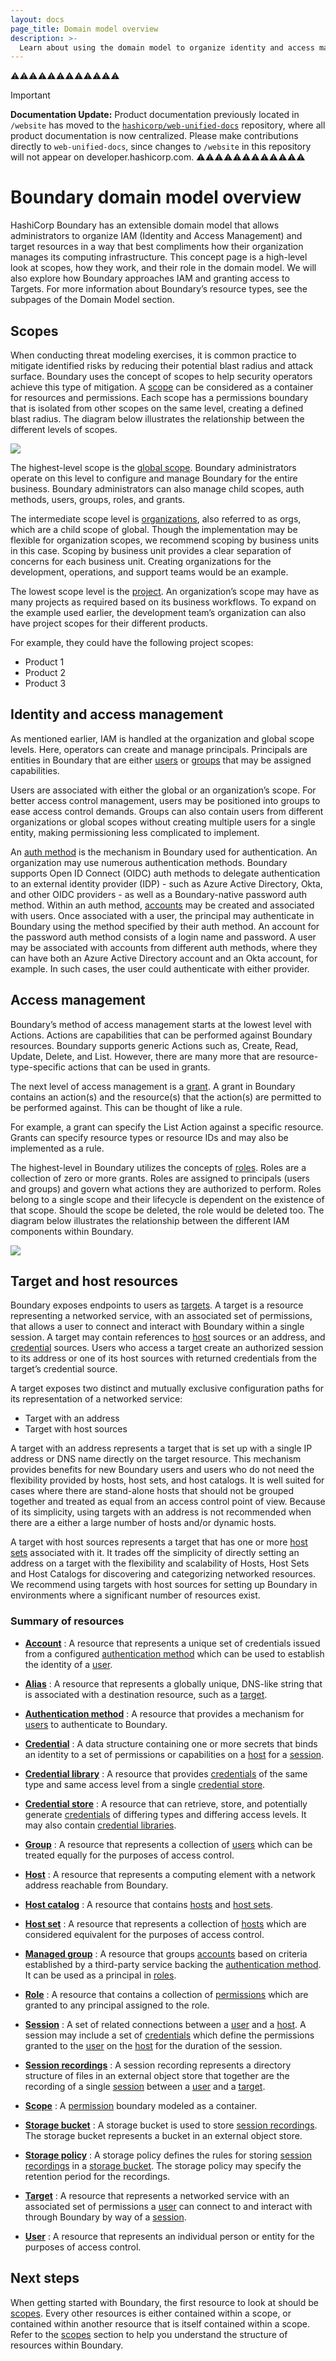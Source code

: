 ```yaml
---
layout: docs
page_title: Domain model overview
description: >-
  Learn about using the domain model to organize identity and access management and target resources for secure access. Understand how resources work together.
---
```


⚠️⚠️⚠️⚠️⚠️⚠️⚠️⚠️⚠️⚠️⚠️⚠️
> [!IMPORTANT]  
> **Documentation Update:** Product documentation previously located in `/website` has moved to the [`hashicorp/web-unified-docs`](https://github.com/hashicorp/web-unified-docs) repository, where all product documentation is now centralized. Please make contributions directly to `web-unified-docs`, since changes to `/website` in this repository will not appear on developer.hashicorp.com.
⚠️⚠️⚠️⚠️⚠️⚠️⚠️⚠️⚠️⚠️⚠️⚠️

# Boundary domain model overview

HashiCorp Boundary has an extensible domain model that allows administrators to organize IAM (Identity and Access Management) and target resources in a way that best compliments how their organization manages its computing infrastructure. This concept page is a high-level look at scopes, how they work, and their role in the domain model. We will also explore how Boundary approaches IAM and granting access to Targets. For more information about Boundary’s resource types, see the subpages of the Domain Model section.

## Scopes

When conducting threat modeling exercises, it is common practice to mitigate  identified risks by reducing their potential blast radius and attack surface. Boundary uses the concept of scopes to help security operators achieve this type of mitigation.  A [scope](/boundary/docs/domain-model/scopes) can be considered as a container for resources and permissions. Each scope has a permissions boundary that is isolated from other scopes on the same level, creating a defined blast radius.
The diagram below illustrates the relationship between the different levels of scopes.


![](/img/boundary-domain-model-overview.jpg)

The highest-level  scope is the [global scope](/boundary/docs/domain-model/scopes#global). Boundary administrators operate on this level to configure and manage Boundary for the entire business. Boundary administrators  can also manage child scopes, auth methods, users, groups, roles, and grants.

The intermediate scope level is  [organizations](/boundary/docs/domain-model/scopes#organizations), also referred to as orgs, which are a child scope of global.  Though the implementation may be flexible for organization scopes, we recommend scoping by business units in this case. Scoping by business unit provides a clear separation of concerns for each business unit. Creating organizations for the development, operations, and support teams would be an example.

The lowest scope level is the [project](/boundary/docs/domain-model/scopes#projects). An organization’s scope may have as many projects as required based on its business workflows. To expand on the example used earlier, the development team’s organization can also have project scopes for their different products.

For example, they could have the following project scopes:

- Product 1
- Product 2
- Product 3

## Identity and access management

As mentioned earlier, IAM  is handled at the organization and global scope levels. Here, operators can create and manage principals. Principals are entities in Boundary that are either [users](/boundary/docs/domain-model/users) or [groups](/boundary/docs/domain-model/groups) that may be assigned capabilities.

Users are associated with either the global or an organization’s scope. For better access control management, users may be positioned into groups to ease access control demands. Groups can also contain users from different organizations or global scopes without creating multiple users for a single entity, making permissioning less complicated to implement.

An [auth method](/boundary/docs/domain-model/auth-methods) is the mechanism in Boundary used for authentication. An organization may use numerous authentication methods. Boundary supports Open ID Connect (OIDC) auth methods to delegate authentication to an external identity provider (IDP) - such as Azure Active Directory, Okta, and other OIDC providers - as well as a Boundary-native password auth method. Within an auth method, [accounts](/boundary/docs/domain-model/accounts) may be created and associated with users.  Once associated with a user, the principal may authenticate in Boundary using the method specified by their auth method. An account for the password auth method consists of a login name and password. A user may be associated with accounts from different auth methods, where they can have both an Azure Active Directory account and an Okta account, for example. In such cases, the user could authenticate with either provider.

## Access management

Boundary’s method of access management starts at the lowest level with Actions. Actions are capabilities that can be performed against Boundary resources. Boundary supports generic Actions such as, Create, Read, Update, Delete, and List. However, there are many more that are resource-type-specific actions that can be used in grants.

The next level of access management is a [grant](/boundary/docs/rbac#grant-strings). A grant in Boundary contains an action(s) and the resource(s) that the action(s) are permitted to be performed against. This can be thought of like a rule.

For example, a grant can specify the List Action against a specific resource. Grants can specify resource types or resource IDs and may also be implemented as a rule.

The highest-level in Boundary utilizes the concepts of [roles](/boundary/docs/domain-model/roles). Roles are a collection of zero or more grants. Roles are assigned to principals (users and groups) and govern what actions they are authorized to perform.  Roles belong to a single scope and their lifecycle is dependent on the existence of that scope. Should the scope be deleted, the role would be deleted too. The diagram below illustrates the relationship between the different IAM components within Boundary.

![](/img/component-relationship.png)

## Target and host resources

Boundary exposes endpoints to users as [targets](/boundary/docs/domain-model/targets). A target is a resource representing a networked service, with an associated set of permissions, that allows a user to connect and interact with Boundary within a single session. A target may contain references to [host](/boundary/docs/domain-model/hosts) sources or an address, and [credential](/boundary/docs/domain-model/credentials) sources. Users who access a target create an authorized session to its address or one of its host sources with returned credentials from the target’s credential source.

A target exposes two distinct and mutually exclusive configuration paths for its
representation of a networked service:

- Target with an address
- Target with host sources

A target with an address represents a target that is set up with a single IP
address or DNS name directly on the target resource. This mechanism provides
benefits for new Boundary users and users who do not need the flexibility
provided by hosts, host sets, and host catalogs. It is well suited for cases
where there are stand-alone hosts that should not be grouped together and
treated as equal from an access control point of view. Because of its
simplicity, using targets with an address is not recommended when there are a
either a large number of hosts and/or dynamic hosts.

A target with host sources represents a target that has one or more [host
sets][] associated with it. It trades off the simplicity of directly setting an
address on a target with the flexibility and scalability of Hosts, Host Sets and
Host Catalogs for discovering and categorizing networked resources. We recommend
using targets with host sources for setting up Boundary in environments where a
significant number of resources exist.

### Summary of resources

- **[Account][]** :
  A resource
  that represents a unique set of credentials
  issued from a configured [authentication method][]
  which can be used to establish the identity of a [user][].

- **[Alias][]** :
  A resource
  that represents a globally unique, DNS-like string that is
  associated with a destination resource, such as a [target][].

- **[Authentication method][]** :
  A resource
  that provides a mechanism
  for [users][] to authenticate to Boundary.

- **[Credential][]** :
  A data structure containing one or more secrets
  that binds an identity to a set of permissions or capabilities
  on a [host][] for a [session][].

- **[Credential library][]** :
  A resource
  that provides [credentials][]
  of the same type and same access level
  from a single [credential store][].

- **[Credential store][]** :
  A resource
  that can retrieve, store, and potentially generate [credentials][]
  of differing types and differing access levels.
  It may also contain [credential libraries][].

- **[Group][]** :
  A resource
  that represents a collection of [users][]
  which can be treated equally
  for the purposes of access control.

- **[Host][]** :
  A resource
  that represents a computing element with a network address
  reachable from Boundary.

- **[Host catalog][]** :
  A resource
  that contains [hosts][] and [host sets][].

- **[Host set][]** :
  A resource
  that represents a collection of [hosts][]
  which are considered equivalent
  for the purposes of access control.

- **[Managed group][]** :
  A resource that groups [accounts][] based on criteria
  established by a third-party service backing the [authentication method][]. It
  can be used as a principal in [roles][].

- **[Role][]** :
  A resource
  that contains a collection of [permissions][]
  which are granted to any principal assigned to the role.

- **[Session][]** :
  A set of related connections between a [user][] and a [host][].
  A session may include a set of [credentials][]
  which define the permissions granted to the [user][] on the [host][] for the duration
  of the session.

- **[Session recordings][]** :
  A session recording represents a directory structure of files in an external object store that together are the recording of a single [session][] between a [user][] and a [target][].

- **[Scope][]** :
  A [permission][] boundary modeled as a container.

- **[Storage bucket][]** :
  A storage bucket is used to store [session recordings][].
  The storage bucket represents a bucket in an external object store.

- **[Storage policy][]** :
  A storage policy defines the rules for storing
  [session recordings][] in a [storage bucket][].
  The storage policy may specify the retention period for the recordings.

- **[Target][]** :
  A resource
  that represents a networked service
  with an associated set of permissions
  a [user][] can connect to
  and interact with
  through Boundary
  by way of a [session][].

- **[User][]** :
  A resource
  that represents an individual person or entity
  for the purposes of access control.

## Next steps

When getting started with Boundary,
the first resource to look at should be [scopes][].
Every other resources is either contained within a scope,
or contained within another resource
that is itself contained within a scope.
Refer to the [scopes] section to help you understand the structure of resources within Boundary.

[iam]: https://en.wikipedia.org/wiki/Identity_management
[account]: /boundary/docs/domain-model/accounts
[accounts]: /boundary/docs/domain-model/accounts
[alias]: /boundary/docs/concepts/domain-model/aliases
[authentication method]: /boundary/docs/domain-model/auth-methods
[authentication methods]: /boundary/docs/domain-model/auth-methods
[credential library]: /boundary/docs/domain-model/credential-libraries
[credential libraries]: /boundary/docs/domain-model/credential-libraries
[credential store]: /boundary/docs/domain-model/credential-stores
[credential stores]: /boundary/docs/domain-model/credential-stores
[credential]: /boundary/docs/domain-model/credentials
[credentials]: /boundary/docs/domain-model/credentials
[group]: /boundary/docs/domain-model/groups
[groups]: /boundary/docs/domain-model/groups
[host catalog]: /boundary/docs/domain-model/host-catalogs
[host catalogs]: /boundary/docs/domain-model/host-catalogs
[host set]: /boundary/docs/domain-model/host-sets
[host sets]: /boundary/docs/domain-model/host-sets
[host]: /boundary/docs/domain-model/hosts
[hosts]: /boundary/docs/domain-model/hosts
[managed group]: /boundary/docs/domain-model/managed-groups
[role]: /boundary/docs/domain-model/roles
[roles]: /boundary/docs/domain-model/roles
[scope]: /boundary/docs/domain-model/scopes
[scopes]: /boundary/docs/domain-model/scopes
[project]: /boundary/docs/domain-model/scopes#projects
[session]: /boundary/docs/domain-model/sessions
[session recordings]: /boundary/docs/domain-model/session-recordings
[sessions]: /boundary/docs/domain-model/sessions
[storage bucket]: /boundary/docs/domain-model/storage-buckets
[storage policy]: /boundary/docs/concepts/domain-model/storage-policy
[target]: /boundary/docs/domain-model/targets
[targets]: /boundary/docs/domain-model/targets
[user]: /boundary/docs/domain-model/users
[users]: /boundary/docs/domain-model/users
[permission]: /boundary/docs/rbac
[permissions]: /boundary/docs/rbac
